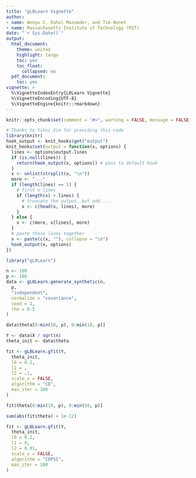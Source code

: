 ```yaml
---
title: "gL0Learn Vignette"
author:
- name: Wenyu C, Rahul Mazumder, and Tim Nonet
- name: Massachusetts Institute of Technology (MIT)
date: "`r Sys.Date()`"
output:
  html_document:
    theme: united
    highlight: tango
    toc: yes
    toc_float:
      collapsed: no
  pdf_document:
    toc: yes
vignette: >
  %\VignetteIndexEntry{L0Learn Vignette}
  %\VignetteEncoding{UTF-8}
  %\VignetteEngine{knitr::rmarkdown}
---
```


```r
knitr::opts_chunk$set(comment = "#>", warning = FALSE, message = FALSE)
```
```r
# Thanks to Yihui Xie for providing this code
library(knitr)
hook_output <- knit_hooks$get("output")
knit_hooks$set(output = function(x, options) {
  lines <- options$output.lines
  if (is.null(lines)) {
    return(hook_output(x, options)) # pass to default hook
  }
  x <- unlist(strsplit(x, "\n"))
  more <- "..."
  if (length(lines) == 1) {
    # first n lines
    if (length(x) > lines) {
      # truncate the output, but add ....
      x <- c(head(x, lines), more)
    }
  } else {
    x <- c(more, x[lines], more)
  }
  # paste these lines together
  x <- paste(c(x, ""), collapse = "\n")
  hook_output(x, options)
})
```

```r
library("gL0Learn")
```


```r
n <- 100
p <- 100
data <- gL0Learn.generate_synthetic(n,
  p,
  "independent",
  normalize = "covariance",
  seed = 1,
  rho = 0.5
)
```

```r
data$theta[0:min(10, p), 0:min(10, p)]
```

```r
Y <- data$X / sqrt(n)
theta_init <- data$theta
```

```r

fit <- gL0Learn.gfit(Y,
  theta_init,
  l0 = 0.2,
  l1 = ,
  l2 = .1,
  scale_x = FALSE,
  algorithm = "CD",
  max_iter = 100
)
```


```r
fit$theta[0:min(10, p), 0:min(10, p)]

sum(abs(fit$theta) > 1e-12)
```


```r
fit <- gL0Learn.gfit(Y,
  theta_init,
  l0 = 0.2,
  l1 = 0,
  l2 = 0.01,
  scale_x = FALSE,
  algorithm = "CDPSI",
  max_iter = 100
)
```
